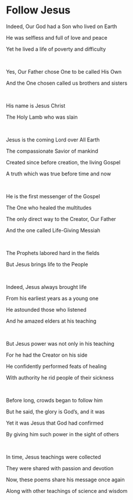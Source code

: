 # Follow Jesus

Indeed, Our God had a Son who lived on Earth

He was selfless and full of love and peace

Yet he lived a life of poverty and difficulty

<br />

Yes, Our Father chose One to be called His Own

And the One chosen called us brothers and sisters

<br />

His name is Jesus Christ

The Holy Lamb who was slain

<br />

Jesus is the coming Lord over All Earth

The compassionate Savior of mankind

Created since before creation, the living Gospel

A truth which was true before time and now

<br />

He is the first messenger of the Gospel

The One who healed the multitudes

The only direct way to the Creator, Our Father

And the one called Life-Giving Messiah

<br />

The Prophets labored hard in the fields

But Jesus brings life to the People

<br />

Indeed, Jesus always brought life

From his earliest years as a young one

He astounded those who listened

And he amazed elders at his teaching

<br />

But Jesus power was not only in his teaching

For he had the Creator on his side

He confidently performed feats of healing

With authority he rid people of their sickness

<br />

Before long, crowds began to follow him

But he said, the glory is God’s, and it was

Yet it was Jesus that God had confirmed

By giving him such power in the sight of others

<br />

In time, Jesus teachings were collected

They were shared with passion and devotion

Now, these poems share his message once again

Along with other teachings of science and wisdom
